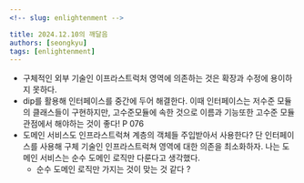 ```yaml
---
<!-- slug: enlightenment -->

title: 2024.12.10의 깨달음
authors: [seongkyu]
tags: [enlightenment]
---
```


- 구체적인 외부 기술인 이프라스트럭처 영역에 의존하는 것은 확장과 수정에 용이하지 못하다.
- dip를 활용해 인터페이스를 중간에 두어 해결한다. 이때 인터페이스는 저수준 모듈의 클래스들이 구현하지만, 고수준모듈에 속한 것으로 이름과 기능또한 고수준 모듈관점에서 해야하는 것이 좋다! P 076
- 도메인 서비스도 인프라스트럭쳐 계층의 객체들 주입받아서 사용한다? 단 인터페이스를 사용해 구체 기술인 인프라스트럭쳐 영역에 대한 의존을 최소화하자. 나는 도메인 서비스는 순수 도메인 로직만 다룬다고 생각했다.
  - 순수 도메인 로직만 가지는 것이 맞는 것 같다 ?
